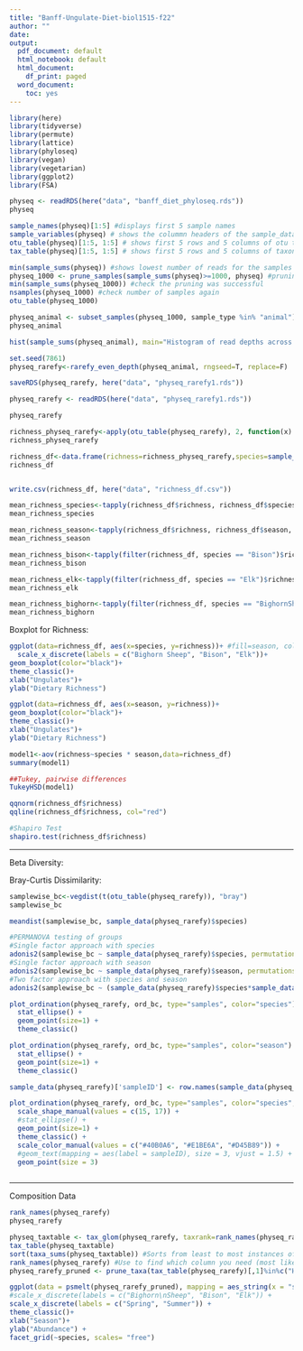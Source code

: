 ```yaml
---
title: "Banff-Ungulate-Diet-biol1515-f22"
author: ""
date:
output:
  pdf_document: default
  html_notebook: default
  html_document:
    df_print: paged
  word_document: 
    toc: yes
---
```

```r
library(here)
library(tidyverse)
library(permute)
library(lattice)
library(phyloseq)
library(vegan)
library(vegetarian)
library(ggplot2)
library(FSA)
```

```r
physeq <- readRDS(here("data", "banff_diet_phyloseq.rds"))
physeq
```

```r
sample_names(physeq)[1:5] #displays first 5 sample names
sample_variables(physeq) # shows the colummn headers of the sample_data 
otu_table(physeq)[1:5, 1:5] # shows first 5 rows and 5 columns of otu table
tax_table(physeq)[1:5, 1:5] # shows first 5 rows and 5 columns of taxonomy table
```

```r
min(sample_sums(physeq)) #shows lowest number of reads for the samples
physeq_1000 <- prune_samples(sample_sums(physeq)>=1000, physeq) #pruning samples with reads below 1000
min(sample_sums(physeq_1000)) #check the pruning was successful  
nsamples(physeq_1000) #check number of samples again
otu_table(physeq_1000)
```

```r
physeq_animal <- subset_samples(physeq_1000, sample_type %in% "animal")
physeq_animal
```

```r
hist(sample_sums(physeq_animal), main="Histogram of read depths across samples", xlab="sequencing depth", ylab="number of samples")
```

```r
set.seed(7861)
physeq_rarefy<-rarefy_even_depth(physeq_animal, rngseed=T, replace=F)
```

```r
saveRDS(physeq_rarefy, here("data", "physeq_rarefy1.rds"))

```

```r
physeq_rarefy <- readRDS(here("data", "physeq_rarefy1.rds"))

physeq_rarefy
```

```r
richness_physeq_rarefy<-apply(otu_table(physeq_rarefy), 2, function(x) d(x, q=0))
richness_physeq_rarefy


```

```r
richness_df<-data.frame(richness=richness_physeq_rarefy,species=sample_data(physeq_rarefy)$species, season=sample_data(physeq_rarefy)$season)
richness_df


write.csv(richness_df, here("data", "richness_df.csv"))
```

```r
mean_richness_species<-tapply(richness_df$richness, richness_df$species, mean)
mean_richness_species

mean_richness_season<-tapply(richness_df$richness, richness_df$season, mean)
mean_richness_season

mean_richness_bison<-tapply(filter(richness_df, species == "Bison")$richness, filter(richness_df, species == "Bison")$season, mean)
mean_richness_bison

mean_richness_elk<-tapply(filter(richness_df, species == "Elk")$richness, filter(richness_df, species == "Elk")$season, mean)
mean_richness_elk

mean_richness_bighorn<-tapply(filter(richness_df, species == "BighornSheep")$richness, filter(richness_df, species == "BighornSheep")$season, mean)
mean_richness_bighorn

```

Boxplot for Richness:
```r
ggplot(data=richness_df, aes(x=species, y=richness))+ #fill=season, color=season, type=season)#)+
  scale_x_discrete(labels = c("Bighorn Sheep", "Bison", "Elk"))+
geom_boxplot(color="black")+
theme_classic()+
xlab("Ungulates")+
ylab("Dietary Richness")
```

```r
ggplot(data=richness_df, aes(x=season, y=richness))+ 
geom_boxplot(color="black")+
theme_classic()+
xlab("Ungulates")+
ylab("Dietary Richness")
```

```r
model1<-aov(richness~species * season,data=richness_df)
summary(model1)

##Tukey, pairwise differences
TukeyHSD(model1)
```

```r
qqnorm(richness_df$richness)
qqline(richness_df$richness, col="red")
```

```r
#Shapiro Test
shapiro.test(richness_df$richness)
```


*****
Beta Diversity:

Bray-Curtis Dissimilarity:
```r
samplewise_bc<-vegdist(t(otu_table(physeq_rarefy)), "bray")
samplewise_bc
```

```r
meandist(samplewise_bc, sample_data(physeq_rarefy)$species)
```

```r
#PERMANOVA testing of groups
#Single factor approach with species
adonis2(samplewise_bc ~ sample_data(physeq_rarefy)$species, permutations = 1000)
#Single factor approach with season
adonis2(samplewise_bc ~ sample_data(physeq_rarefy)$season, permutations = 1000)
#Two factor approach with species and season
adonis2(samplewise_bc ~ (sample_data(physeq_rarefy)$species*sample_data(physeq_rarefy)$season), permutations = 1000)
```


```r
plot_ordination(physeq_rarefy, ord_bc, type="samples", color="species") + 
  stat_ellipse() + 
  geom_point(size=1) +
  theme_classic()

plot_ordination(physeq_rarefy, ord_bc, type="samples", color="season") + 
  stat_ellipse() + 
  geom_point(size=1) +
  theme_classic()
```

```r
sample_data(physeq_rarefy)['sampleID'] <- row.names(sample_data(physeq_rarefy))

plot_ordination(physeq_rarefy, ord_bc, type="samples", color="species", shape="season") +
  scale_shape_manual(values = c(15, 17)) +
  #stat_ellipse() +
  geom_point(size=1) +
  theme_classic() +
  scale_color_manual(values = c("#40B0A6", "#E1BE6A", "#D45B89")) +
  #geom_text(mapping = aes(label = sampleID), size = 3, vjust = 1.5) + #add text variable to plot
  geom_point(size = 3)
  
```

***********
Composition Data

```r
rank_names(physeq_rarefy)
physeq_rarefy
```

```r
physeq_taxtable <- tax_glom(physeq_rarefy, taxrank=rank_names(physeq_rarefy)[1])
tax_table(physeq_taxtable)
sort(taxa_sums(physeq_taxtable)) #Sorts from least to most instances of a taxa
rank_names(physeq_rarefy) #Use to find which column you need (most likely "family_name")
physeq_rarefy_pruned <- prune_taxa(tax_table(physeq_rarefy)[,1]%in%c("Hydrophyllaceae", "Equisetaceae", "Saxifragaceae", "Elaeagnaceae", "Ophioglossaceae", "Plantaginaceae", "Cyperaceae", "Caryophyllaceae", "Crassulaceae", "Asteraceae", "Pinaceae", "Fabaceae", "Ericaceae", "Onagraceae", "Polygonaceae", "Salicaceae", "Poaceae", "Rosaceae"), physeq_rarefy)
```

```r
ggplot(data = psmelt(physeq_rarefy_pruned), mapping = aes_string(x = "season",y = "Abundance")) + geom_bar(aes(color=family_name, fill=family_name), stat="identity", position = "fill")+
#scale_x_discrete(labels = c("Bighorn\nSheep", "Bison", "Elk")) +
scale_x_discrete(labels = c("Spring", "Summer")) +
theme_classic()+
xlab("Season")+
ylab("Abundance") +
facet_grid(~species, scales= "free")
```
